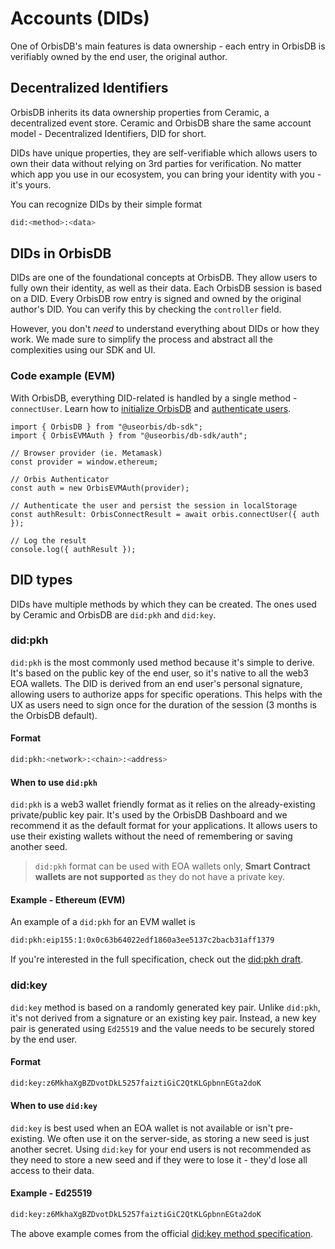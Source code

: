 # Accounts (DIDs)

One of OrbisDB's main features is data ownership - each entry in OrbisDB is verifiably owned by the
end user, the original author.

## Decentralized Identifiers

OrbisDB inherits its data ownership properties from Ceramic, a decentralized event store. Ceramic
and OrbisDB share the same account model - Decentralized Identifiers, DID for short.

DIDs have unique properties, they are self-verifiable which allows users to own their data without
relying on 3rd parties for verification. No matter which app you use in our ecosystem, you can bring
your identity with you - it's yours.

You can recognize DIDs by their simple format

```bash
did:<method>:<data>
```

## DIDs in OrbisDB

DIDs are one of the foundational concepts at OrbisDB. They allow users to fully own their identity,
as well as their data. Each OrbisDB session is based on a DID. Every OrbisDB row entry is signed and
owned by the original author's DID. You can verify this by checking the `controller` field.

However, you don't _need_ to understand everything about DIDs or how they work. We made sure to
simplify the process and abstract all the complexities using our SDK and UI.

### Code example (EVM)

With OrbisDB, everything DID-related is handled by a single method - `connectUser`. Learn how to
[initialize OrbisDB](/databases/orbisdb-sdk-reference) and
[authenticate users](/databases/orbisdb-sdk-reference/auth).

```tsx
import { OrbisDB } from "@useorbis/db-sdk";
import { OrbisEVMAuth } from "@useorbis/db-sdk/auth";

// Browser provider (ie. Metamask)
const provider = window.ethereum;

// Orbis Authenticator
const auth = new OrbisEVMAuth(provider);

// Authenticate the user and persist the session in localStorage
const authResult: OrbisConnectResult = await orbis.connectUser({ auth });

// Log the result
console.log({ authResult });
```

## DID types

DIDs have multiple methods by which they can be created. The ones used by Ceramic and OrbisDB are
`did:pkh` and `did:key`.

### did:pkh

`did:pkh` is the most commonly used method because it's simple to derive. It's based on the public
key of the end user, so it's native to all the web3 EOA wallets. The DID is derived from an end
user's personal signature, allowing users to authorize apps for specific operations. This helps with
the UX as users need to sign once for the duration of the session (3 months is the OrbisDB default).

#### Format

```bash
did:pkh:<network>:<chain>:<address>
```

#### When to use `did:pkh`

`did:pkh` is a web3 wallet friendly format as it relies on the already-existing private/public key
pair. It's used by the OrbisDB Dashboard and we recommend it as the default format for your
applications. It allows users to use their existing wallets without the need of remembering or
saving another seed.

> `did:pkh` format can be used with EOA wallets only, **Smart Contract wallets are not supported**
> as they do not have a private key.

#### Example - Ethereum (EVM)

An example of a `did:pkh` for an EVM wallet is

```bash
did:pkh:eip155:1:0x0c63b64022edf1860a3ee5137c2bacb31aff1379
```

If you're interested in the full specification, check out the
[did:pkh draft](https://github.com/w3c-ccg/did-pkh/blob/main/did-pkh-method-draft.md).

### did:key

`did:key` method is based on a randomly generated key pair. Unlike `did:pkh`, it's not derived from
a signature or an existing key pair. Instead, a new key pair is generated using `Ed25519` and the
value needs to be securely stored by the end user.

#### Format

```bash
did:key:z6MkhaXgBZDvotDkL5257faiztiGiC2QtKLGpbnnEGta2doK
```

#### When to use `did:key`

`did:key` is best used when an EOA wallet is not available or isn't pre-existing. We often use it on
the server-side, as storing a new seed is just another secret. Using `did:key` for your end users is
not recommended as they need to store a new seed and if they were to lose it - they'd lose all
access to their data.

#### Example - Ed25519

```bash
did:key:z6MkhaXgBZDvotDkL5257faiztiGiC2QtKLGpbnnEGta2doK
```

The above example comes from the official
[did:key method specification](https://w3c-ccg.github.io/did-method-key/#format).
